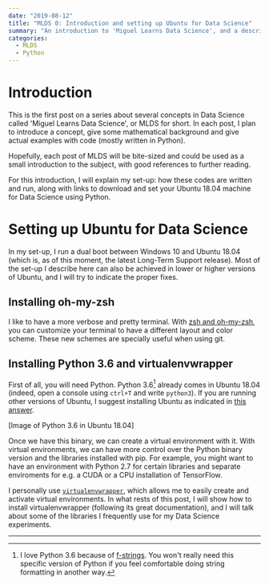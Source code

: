 ```yaml
---
date: "2019-08-12"
title: "MLDS 0: Introduction and setting up Ubuntu for Data Science"
summary: "An introduction to 'Miguel Learns Data Science', and a description of the set-up for the next instances."
categories:
  - MLDS
  - Python
---
```


# Introduction

This is the first post on a series about several concepts in Data Science called 'Miguel Learns Data Science', or MLDS for short. In each post, I plan to introduce a concept, give some mathematical background and give actual examples with code (mostly written in Python).

Hopefully, each post of MLDS will be bite-sized and could be used as a small introduction to the subject, with good references to further reading.

For this introduction, I will explain my set-up: how these codes are written and run, along with links to download and set your Ubuntu 18.04 machine for Data Science using Python.

# Setting up Ubuntu for Data Science

In my set-up, I run a dual boot between Windows 10 and Ubuntu 18.04 (which is, as of this moment, the latest Long-Term Support release). Most of the set-up I describe here can also be achieved in lower or higher versions of Ubuntu, and I will try to indicate the proper fixes.

## Installing oh-my-zsh

I like to have a more verbose and pretty terminal. With [zsh and oh-my-zsh](), you can customize your terminal to have a different layout and color scheme. These new schemes are specially useful when using git.

## Installing Python 3.6 and virtualenvwrapper

First of all, you will need Python. Python 3.6[^1] already comes in Ubuntu 18.04 (indeed, open a console using `ctrl+T` and write `python3`). If you are running other versions of Ubuntu, I suggest installing Ubuntu as indicated in [this answer]().

[Image of Python 3.6 in Ubuntu 18.04]

Once we have this binary, we can create a virtual environment with it. With virtual environments, we can have more control over the Python binary version and the libraries installed with pip. For example, you might want to have an environment with Python 2.7 for certain libraries and separate enviroments for e.g. a CUDA or a CPU installation of TensorFlow.

I personally use [`virtualenvwrapper`](https://virtualenvwrapper.readthedocs.io/en/latest/), which allows me to easily create and activate virtual environments. In what rests of this post, I will show how to install virtualenvwrapper (following its great documentation), and I will talk about some of the libraries I frequently use for my Data Science experiments.

---

[^1]: I love Python 3.6 because of [f-strings](). You won't really need this specific version of Python if you feel comfortable doing string formatting in another way.
